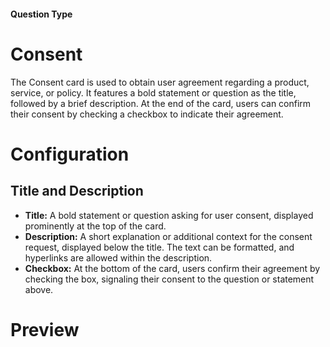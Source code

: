 
#### Question Type

# Consent

The Consent card is used to obtain user agreement regarding a product, service, or policy. It features a bold statement or question as the title, followed by a brief description. At the end of the card, users can confirm their consent by checking a checkbox to indicate their agreement.

<MdxImage
  src={Consent}
  alt="Overview of Free Text question type"
  quality="100"
  className="max-w-full rounded-lg sm:max-w-3xl"
/>

# Configuration

## Title and Description

- **Title:** A bold statement or question asking for user consent, displayed prominently at the top of the card.
- **Description:** A short explanation or additional context for the consent request, displayed below the title. The text can be formatted, and hyperlinks are allowed within the description.
- **Checkbox:** At the bottom of the card, users confirm their agreement by checking the box, signaling their consent to the question or statement above.

# Preview

<MdxImage
  src={ConsentPreview}
  alt="Overview of Free Text question type"
  quality="100"
  className="max-w-full rounded-lg sm:max-w-lg"
/>
